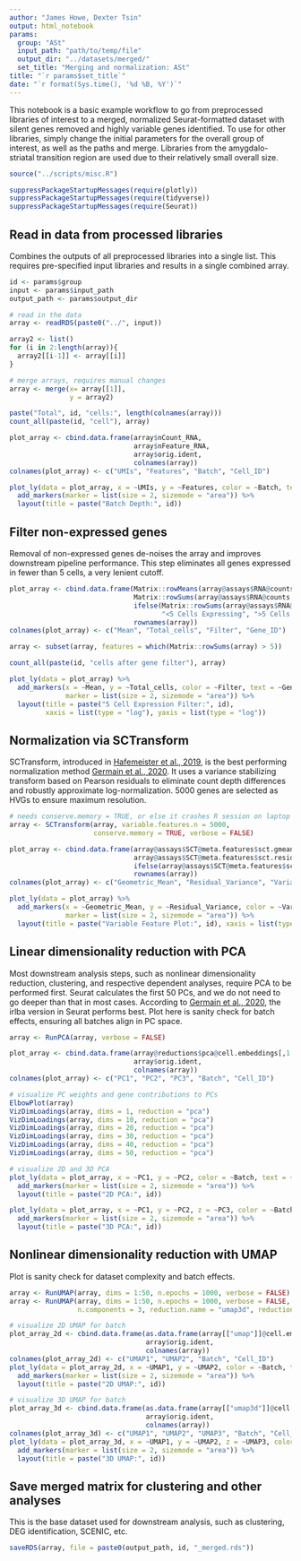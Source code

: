 ```yaml
---
author: "James Howe, Dexter Tsin"
output: html_notebook
params:
  group: "ASt"
  input_path: "path/to/temp/file"
  output_dir: "../datasets/merged/"
  set_title: "Merging and normalization: ASt"
title: "`r params$set_title`"
date: "`r format(Sys.time(), '%d %B, %Y')`"
---
```


This notebook is a basic example workflow to go from preprocessed libraries of interest to a merged, normalized Seurat-formatted dataset with silent genes removed and highly variable genes identified. To use for other libraries, simply change the initial parameters for the overall group of interest, as well as the paths and merge. Libraries from the amygdalo-striatal transition region are used due to their relatively small overall size.

```r
source("../scripts/misc.R")

suppressPackageStartupMessages(require(plotly))
suppressPackageStartupMessages(require(tidyverse))
suppressPackageStartupMessages(require(Seurat))
```

## Read in data from processed libraries

Combines the outputs of all preprocessed libraries into a single list. This requires pre-specified input libraries and results in a single combined array.

```r
id <- params$group
input <- params$input_path
output_path <- params$output_dir 

# read in the data
array <- readRDS(paste0("../", input))

array2 <- list()
for (i in 2:length(array)){
  array2[[i-1]] <- array[[i]]
}

# merge arrays, requires manual changes
array <- merge(x= array[[1]], 
               y = array2)

paste("Total", id, "cells:", length(colnames(array)))
count_all(paste(id, "cell"), array)

plot_array <- cbind.data.frame(array$nCount_RNA, 
                               array$nFeature_RNA,
                               array$orig.ident,
                               colnames(array))
colnames(plot_array) <- c("UMIs", "Features", "Batch", "Cell_ID")

plot_ly(data = plot_array, x = ~UMIs, y = ~Features, color = ~Batch, text = ~Cell_ID) %>%
  add_markers(marker = list(size = 2, sizemode = "area")) %>%
  layout(title = paste("Batch Depth:", id))
```

## Filter non-expressed genes

Removal of non-expressed genes de-noises the array and improves downstream pipeline performance. This step eliminates all genes expressed in fewer than 5 cells, a very lenient cutoff.

```r
plot_array <- cbind.data.frame(Matrix::rowMeans(array@assays$RNA@counts),
                               Matrix::rowSums(array@assays$RNA@counts != 0),
                               ifelse(Matrix::rowSums(array@assays$RNA@counts != 0) > 5, 
                                      "<5 Cells Expressing", ">5 Cells Expressing"),
                               rownames(array))
colnames(plot_array) <- c("Mean", "Total_cells", "Filter", "Gene_ID")

array <- subset(array, features = which(Matrix::rowSums(array) > 5))

count_all(paste(id, "cells after gene filter"), array)

plot_ly(data = plot_array) %>%
  add_markers(x = ~Mean, y = ~Total_cells, color = ~Filter, text = ~Gene_ID, 
              marker = list(size = 2, sizemode = "area")) %>%
  layout(title = paste("5 Cell Expression Filter:", id),
         xaxis = list(type = "log"), yaxis = list(type = "log"))
```

## Normalization via SCTransform

SCTransform, introduced in [Hafemeister et  al., 2019](https://genomebiology.biomedcentral.com/articles/10.1186/s13059-019-1874-1), is the best performing normalization method [Germain et al., 2020](https://genomebiology.biomedcentral.com/articles/10.1186/s13059-020-02136-7). It uses a variance stabilizing transform based on Pearson residuals to eliminate count depth differences and robustly approximate log-normalization. 5000 genes are selected as HVGs to ensure maximum resolution.

```r
# needs conserve.memory = TRUE, or else it crashes R session on laptop
array <- SCTransform(array, variable.features.n = 5000, 
                     conserve.memory = TRUE, verbose = FALSE)

plot_array <- cbind.data.frame(array@assays$SCT@meta.features$sct.gmean,
                               array@assays$SCT@meta.features$sct.residual_variance,
                               ifelse(array@assays$SCT@meta.features$sct.variable, "Variable", "Non-variable"),
                               rownames(array))
colnames(plot_array) <- c("Geometric_Mean", "Residual_Variance", "Variable_Feature", "Gene_ID")

plot_ly(data = plot_array) %>%
  add_markers(x = ~Geometric_Mean, y = ~Residual_Variance, color = ~Variable_Feature, text = ~Gene_ID, 
              marker = list(size = 2, sizemode = "area")) %>%
  layout(title = paste("Variable Feature Plot:", id), xaxis = list(type = "log"))
```

## Linear dimensionality reduction with PCA

Most downstream analysis steps, such as nonlinear dimensionality reduction, clustering, and respective dependent analyses, require PCA to be performed first. Seurat calculates the first 50 PCs, and we do not need to go deeper than that in most cases. According to [Germain et al., 2020](https://genomebiology.biomedcentral.com/articles/10.1186/s13059-020-02136-7), the irlba version in Seurat performs best. Plot here is sanity check for batch effects, ensuring all batches align in PC space.

```r
array <- RunPCA(array, verbose = FALSE)

plot_array <- cbind.data.frame(array@reductions$pca@cell.embeddings[,1:3], 
                               array$orig.ident,
                               colnames(array))
colnames(plot_array) <- c("PC1", "PC2", "PC3", "Batch", "Cell_ID")

# visualize PC weights and gene contributions to PCs
ElbowPlot(array)
VizDimLoadings(array, dims = 1, reduction = "pca")
VizDimLoadings(array, dims = 10, reduction = "pca")
VizDimLoadings(array, dims = 20, reduction = "pca")
VizDimLoadings(array, dims = 30, reduction = "pca")
VizDimLoadings(array, dims = 40, reduction = "pca")
VizDimLoadings(array, dims = 50, reduction = "pca")

# visualize 2D and 3D PCA
plot_ly(data = plot_array, x = ~PC1, y = ~PC2, color = ~Batch, text = ~Cell_ID) %>%
  add_markers(marker = list(size = 2, sizemode = "area")) %>%
  layout(title = paste("2D PCA:", id))

plot_ly(data = plot_array, x = ~PC1, y = ~PC2, z = ~PC3, color = ~Batch, text = ~Cell_ID) %>%
  add_markers(marker = list(size = 2, sizemode = "area")) %>%
  layout(title = paste("3D PCA:", id))
```

## Nonlinear dimensionality reduction with UMAP

Plot is sanity check for dataset complexity and batch effects.

```r
array <- RunUMAP(array, dims = 1:50, n.epochs = 1000, verbose = FALSE)
array <- RunUMAP(array, dims = 1:50, n.epochs = 1000, verbose = FALSE,
                 n.components = 3, reduction.name = "umap3d", reduction.key = "UMAP3D_",)

# visualize 2D UMAP for batch
plot_array_2d <- cbind.data.frame(as.data.frame(array[["umap"]]@cell.embeddings),
                                  array$orig.ident,
                                  colnames(array))
colnames(plot_array_2d) <- c("UMAP1", "UMAP2", "Batch", "Cell_ID")
plot_ly(data = plot_array_2d, x = ~UMAP1, y = ~UMAP2, color = ~Batch, text = ~Cell_ID) %>%
  add_markers(marker = list(size = 2, sizemode = "area")) %>%
  layout(title = paste("2D UMAP:", id))

# visualize 3D UMAP for batch
plot_array_3d <- cbind.data.frame(as.data.frame(array[["umap3d"]]@cell.embeddings),
                                  array$orig.ident,
                                  colnames(array))
colnames(plot_array_3d) <- c("UMAP1", "UMAP2", "UMAP3", "Batch", "Cell_ID")
plot_ly(data = plot_array_3d, x = ~UMAP1, y = ~UMAP2, z = ~UMAP3, color = ~Batch, text = ~Cell_ID) %>%
  add_markers(marker = list(size = 2, sizemode = "area")) %>%
  layout(title = paste("3D UMAP:", id))
```

## Save merged matrix for clustering and other analyses

This is the base dataset used for downstream analysis, such as clustering, DEG identification, SCENIC, etc.

```r
saveRDS(array, file = paste0(output_path, id, "_merged.rds"))
```